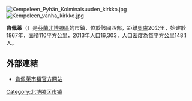 [[Image:Kempeleen_Pyhän_Kolminaisuuden_kirkko.jpg|thumb]]
[[Image:Kempeleen_vanha_kirkko.jpg|thumb]]

'''肯佩萊'''（{{lang-fi|Kempele}}）是[[芬蘭|芬蘭]][[北博滕區|北博滕區]]的市鎮，位於該國西部，距離[[奧盧|奧盧]]20公里，始建於1867年，面積110平方公里，2013年人口16,303，人口密度為每平方公里148.1人。

==外部連結==
{{commonscat|Kempele|position=left}}
*[http://www.kempele.fi/ 肯佩萊市镇官方网站] {{Wayback|url=http://www.kempele.fi/ |date=20210126040219 }} {{fi}} {{en}}

{{Finland-geo-stub}}
[[Category:北博滕区市镇|Category:北博滕区市镇]]